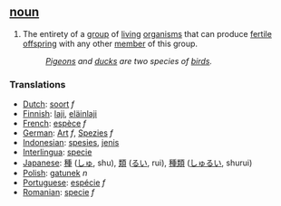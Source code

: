 == [[noun]] ==

# The entirety of a [[group]] of [[living]] [[organism]]s that can produce [[fertile]] [[offspring]] with any other [[member]] of this group.
#:''[[Pigeon]]s and [[duck]]s are two species of [[bird]]s.''

===Translations===
*[[Dutch]]: [[soort]] ''f''
*[[Finnish]]: [[laji]], [[eläinlaji]]
*[[French]]: [[espèce]] ''f''
*[[German]]: [[Art]] ''f'', [[Spezies]] ''f''
*[[Indonesian]]: [[spesies]], [[jenis]]
*[[Interlingua]]: [[specie]]
*[[Japanese]]: [[種]] ([[しゅ]], shu), [[類]] ([[るい]], rui), [[種類]] ([[しゅるい]], shurui)
*[[Polish]]: [[gatunek]] ''n''
*[[Portuguese]]: [[espécie]] ''f''
*[[Romanian]]: [[specie]] ''f''
